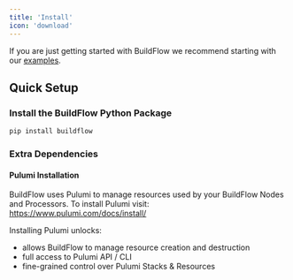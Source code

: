 ```yaml
---
title: 'Install'
icon: 'download'
---
```


If you are just getting started with BuildFlow we recommend starting with our [examples](/buildflow/examples).

## Quick Setup

### Install the BuildFlow Python Package

```bash
pip install buildflow
```

### Extra Dependencies

#### Pulumi Installation

BuildFlow uses Pulumi to manage resources used by your BuildFlow Nodes and Processors. To install Pulumi visit: https://www.pulumi.com/docs/install/

Installing Pulumi unlocks:
- allows BuildFlow to manage resource creation and destruction
- full access to Pulumi API / CLI
- fine-grained control over Pulumi Stacks & Resources
